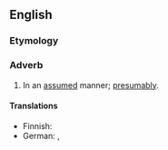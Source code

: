 ==English==

===Etymology===
{{suffix|en|assumed|ly}}

===Adverb===
{{en-adv}}

# {{lb|en|chiefly|US}} In an [[assumed]] manner; [[presumably]].

====Translations====
{{trans-top|in an assumed manner}}
* Finnish: {{t+|fi|oletettavasti}}
* German: {{t+|de|vermutlich}}, {{t+|de|mutmaßlich}}
{{trans-mid}}
{{trans-bottom}}
